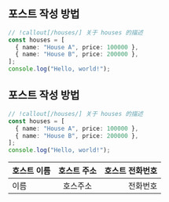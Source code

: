 ## 포스트 작성 방법

```ts test.ts
// !callout[/houses/] 关于 houses 的描述
const houses = [
  { name: "House A", price: 100000 },
  { name: "House B", price: 200000 },
];
console.log("Hello, world!");
```

## 포스트 작성 방법

```ts test.ts
// !callout[/houses/] 关于 houses 的描述
const houses = [
  { name: "House A", price: 100000 },
  { name: "House B", price: 200000 },
];
console.log("Hello, world!");
```

| 호스트 이름 | 호스트 주소 | 호스트 전화번호 |
| :---------- | :---------: | --------------: |
| 이름        |  호스주소   |        전화번호 |
